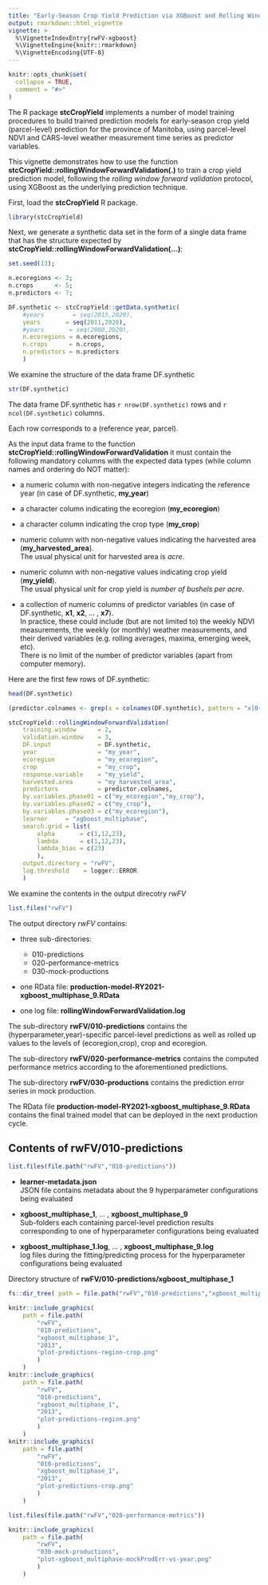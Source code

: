 ```yaml
---
title: "Early-Season Crop Yield Prediction via XGBoost and Rolling Window Forward Validation"
output: rmarkdown::html_vignette
vignette: >
  %\VignetteIndexEntry{rwFV-xgboost}
  %\VignetteEngine{knitr::rmarkdown}
  %\VignetteEncoding{UTF-8}
---
```


```r
knitr::opts_chunk$set(
  collapse = TRUE,
  comment = "#>"
)
```
The R package **stcCropYield** implements a number of model training procedures
to build trained prediction models for early-season crop yield (parcel-level)
prediction for the province of Manitoba, using parcel-level NDVI and CARS-level
weather measurement time series as predictor variables.

This vignette demonstrates how to use the function
**stcCropYield::rollingWindowForwardValidation(.)**
to train a crop yield prediction model,
following the *rolling window forward validation* protocol,
using XGBoost as the underlying prediction technique.

First, load the **stcCropYield** R package.
```r
library(stcCropYield)
```
Next, we generate a synthetic data set in the form of a single data frame
that has the structure expected by
**stcCropYield::rollingWindowForwardValidation(...)**:
```r
set.seed(13);

n.ecoregions <- 3;
n.crops      <- 5;
n.predictors <- 7;

DF.synthetic <- stcCropYield::getData.synthetic(
    #years        = seq(2015,2020),
    years       = seq(2011,2020),
    #years       = seq(2000,2020),
    n.ecoregions = n.ecoregions,
    n.crops      = n.crops,
    n.predictors = n.predictors
    )
```
We examine the structure of the data frame DF.synthetic
```r
str(DF.synthetic)
```
The data frame DF.synthetic has `r nrow(DF.synthetic)` rows and
`r ncol(DF.synthetic)` columns.

Each row corresponds to a (reference year, parcel).

As the input data frame to the function
**stcCropYield::rollingWindowForwardValidation**
it must contain the following mandatory columns with the expected data types
(while column names and ordering do NOT matter):

* a numeric column with non-negative integers indicating the reference year
  (in case of DF.synthetic, **my_year**)

* a character column indicating the ecoregion (**my_ecoregion**)

* a character column indicating the crop type (**my_crop**)

* numeric column with non-negative values indicating the harvested area
  (**my_harvested_area**).  
  The usual physical unit for harvested area is *acre*.

* numeric column with non-negative values indicating crop yield (**my_yield**).  
  The usual physical unit for crop yield is *number of bushels per acre*.

* a collection of numeric columns of predictor variables
  (in case of DF.synthetic, **x1**, **x2**, ... , **x7**).  
  In practice, these could include (but are not limited to)
  the weekly NDVI measurements,
  the weekly (or monthly) weather measurements, and
  their derived variables (e.g. rolling averages, maxima, emerging week, etc).  
  There is no limit of the number of predictor variables
  (apart from computer memory).

Here are the first few rows of DF.synthetic:
```r
head(DF.synthetic)
```

``` r
(predictor.colnames <- grep(x = colnames(DF.synthetic), pattern = "x[0-9]*", value = TRUE))
```

```r
stcCropYield::rollingWindowForwardValidation(
    training.window      = 2,
    validation.window    = 3,
    DF.input             = DF.synthetic,
    year                 = "my_year",
    ecoregion            = "my_ecoregion",
    crop                 = "my_crop",
    response.variable    = "my_yield",
    harvested.area       = "my_harvested_area",
    predictors           = predictor.colnames,
    by.variables.phase01 = c("my_ecoregion","my_crop"),
    by.variables.phase02 = c("my_crop"),
    by.variables.phase03 = c("my_ecoregion"),
    learner     = "xgboost_multiphase",
    search.grid = list(
        alpha       = c(1,12,23),
        lambda      = c(1,12,23),
        lambda_bias = c(23)
        ),
    output.directory = "rwFV",
    log.threshold    = logger::ERROR
    )
```
We examine the contents in the output direcotry *rwFV*
```r
list.files("rwFV")
```
The output directory *rwFV* contains:

* three sub-directories:
  * 010-predictions
  * 020-performance-metrics
  * 030-mock-productions

* one RData file: **production-model-RY2021-xgboost_multiphase_9.RData**

* one log file: **rollingWindowForwardValidation.log**

The sub-directory **rwFV/010-predictions** contains the
(hyperparameter,year)-specific parcel-level predictions
as well as rolled up values to the levels of (ecoregion,crop), crop and
ecoregion.

The sub-directory **rwFV/020-performance-metrics** contains the computed performance
metrics according to the aforementioned predictions.

The sub-directory **rwFV/030-productions** contains the prediction error series
in mock production.

The RData file **production-model-RY2021-xgboost_multiphase_9.RData** contains
the final trained model that can be deployed in the next production cycle.

## Contents of **rwFV/010-predictions**
```r
list.files(file.path("rwFV","010-predictions"))
```
* **learner-metadata.json**  
  JSON file contains metadata about the 9 hyperparameter configurations
  being evaluated
  
* **xgboost_multiphase_1**, ... , **xgboost_multiphase_9**  
  Sub-folders each containing parcel-level prediction results corresponding
  to one of hyperparameter configurations being evaluated

* **xgboost_multiphase_1.log**, ... , **xgboost_multiphase_9.log**  
  log files during the fitting/predicting process
  for the hyperparameter configurations being evaluated

Directory structure of **rwFV/010-predictions/xgboost_multiphase_1**
```r
fs::dir_tree( path = file.path("rwFV","010-predictions","xgboost_multiphase_1") )
```

```r
knitr::include_graphics(
    path = file.path(
        "rwFV",
        "010-predictions",
        "xgboost_multiphase_1",
        "2013",
        "plot-predictions-region-crop.png"
        )
    )
knitr::include_graphics(
    path = file.path(
        "rwFV",
        "010-predictions",
        "xgboost_multiphase_1",
        "2013",
        "plot-predictions-region.png"
        )
    )
knitr::include_graphics(
    path = file.path(
        "rwFV",
        "010-predictions",
        "xgboost_multiphase_1",
        "2013",
        "plot-predictions-crop.png"
        )
    )
```

```r
list.files(file.path("rwFV","020-performance-metrics"))
```

```r
knitr::include_graphics(
    path = file.path(
        "rwFV",
        "030-mock-productions",
        "plot-xgboost_multiphase-mockProdErr-vs-year.png"
        )
    )
```

